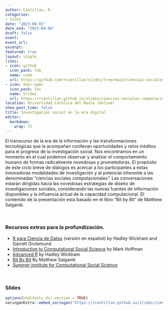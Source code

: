 ```yaml
---
author: Cantillan, R.
categories:
- talks
date: "2023-08-01"
date_end: "2023-08-08"
draft: false
event: 
event_url: 
excerpt: 
featured: true
layout: single
links:
- icon: github
  icon_pack: fab
  name: code
  url: https://github.com/rcantillan/slides/tree/main/ciencias-sociales-computacionales
- icon: door-open
  icon_pack: fas
  name: Slides
  url: https://rcantillan.github.io/slides/ciencias-sociales-computacionales/intro/#1
location: Universidad Católica del Maule (Online)
show_post_time: false
title: Investigación social en la era digital
editor: 
  markdown: 
    wrap: 72
---
```


El transcurso de la era de la información y las transformaciones
tecnológicas que la acompañan conllevan oportunidades y retos inéditos
para el progreso de la investigación social. Nos encontramos en un
momento en el cual podemos observar y analizar el comportamiento humano
de formas radicalmente novedosas y prometedoras. El propósito de este
ciclo breve de diálogos es acercar a los participantes a estas
innovadoras modalidades de investigación y al potencial inherente a las
denominadas "ciencias sociales computacionales". Las conversaciones
estarán dirigidas hacia las novedosas estrategias de diseño de
investigaciones sociales, considerando las nuevas fuentes de información
disponibles y la influencia actual de la capacidad computacional. El
contenido de la presentación esta basado en el libro "Bit by Bit" de
Matthew Salganik.

   

### Recursos extras para la profundización.

-   [R para Ciencia de Datos](https://es.r4ds.hadley.nz/) (versión en
    español) by Hadley Wickham and Garrett Grolemund
-   [Introduction to Computational Social
    Science](https://bookdown.org/markhoff/css/) by Mark Hoffman  
-   [Advanced R](https://adv-r.hadley.nz/) by Hadley Wickham  
-   [Bit By Bit](https://www.bitbybitbook.com/) By Matthew Salganik  
-   [Summer Institute for Computational Social
    Science](https://sicss.io/)

   

### Slides

```r
options(htmltools.dir.version = TRUE)
xaringanExtra::embed_xaringan("https://rcantillan.github.io/slides/ciencias-sociales-computacionales/intro/", ratio = "16:9")
```

   
